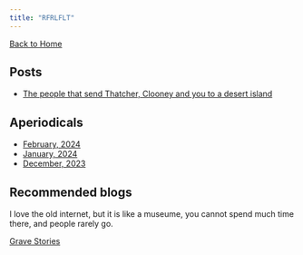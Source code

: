 ```yaml
---
title: "RFRLFLT"
---
```


[Back to Home](/index.qmd)

## Posts

- [The people that send Thatcher, Clooney and you to a desert island](posts/zines/desert_island_discs_djs.qmd)

## Aperiodicals

- [February, 2024](posts/zines/RFRLFLT_February_2024.qmd)
- [January, 2024](posts/zines/RFRLFLT_January_2024.qmd)
- [December, 2023](posts/zines/RFRLFLT_December_2023.qmd)


## Recommended blogs

I love the old internet, but it is like a museume, you cannot spend much time there, and people rarely go.

[Grave Stories](https://grave-stories.com/)